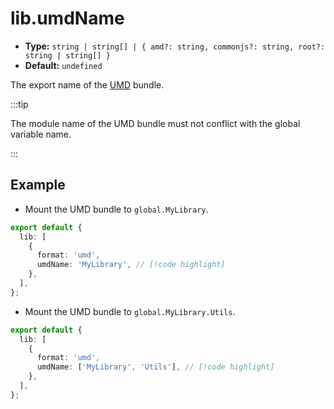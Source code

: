 # lib.umdName

- **Type:** `string | string[] | { amd?: string, commonjs?: string, root?: string | string[] }`
- **Default:** `undefined`

The export name of the [UMD](/guide/basic/output-format#umd) bundle.

:::tip

The module name of the UMD bundle must not conflict with the global variable name.

:::

## Example

- Mount the UMD bundle to `global.MyLibrary`.

```ts title="rslib.config.ts"
export default {
  lib: [
    {
      format: 'umd',
      umdName: 'MyLibrary', // [!code highlight]
    },
  ],
};
```

- Mount the UMD bundle to `global.MyLibrary.Utils`.

```ts title="rslib.config.ts"
export default {
  lib: [
    {
      format: 'umd',
      umdName: ['MyLibrary', 'Utils'], // [!code highlight]
    },
  ],
};
```
